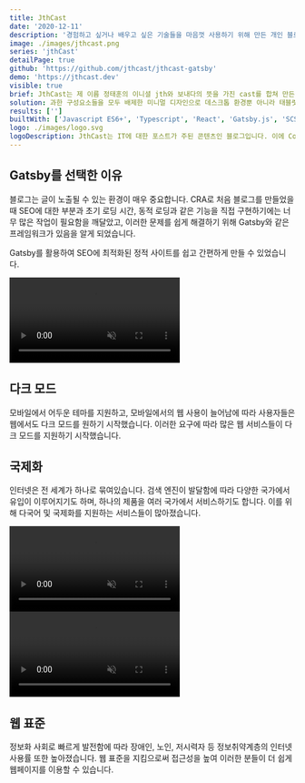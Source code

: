 ```yaml
---
title: JthCast
date: '2020-12-11'
description: '경험하고 싶거나 배우고 싶은 기술들을 마음껏 사용하기 위해 만든 개인 블로그'
image: ./images/jthcast.png
series: 'jthCast'
detailPage: true
github: 'https://github.com/jthcast/jthcast-gatsby'
demo: 'https://jthcast.dev'
visible: true
brief: JthCast는 제 이름 정태훈의 이니셜 jth와 보내다의 뜻을 가진 cast를 합쳐 만든 말로, 글과 포트폴리오를 제공하기 위한 개인 블로그 프로젝트입니다. 일반적인 플랫폼에서 제공하는 블로그 서비스 대신 직접 만듦으로써, 사용자에게 원하는 UI와 UX를 제공할 수 있습니다. 또한 특정 기술을 선택 사용하여 더 빠른 속도와 새로운 기능을 선보일 수 있습니다.
solution: 과한 구성요소들을 모두 배제한 미니멀 디자인으로 데스크톱 환경뿐 아니라 태블릿, 모바일 환경에서도 편하게 사용할 수 있습니다. 미니멀 디자인의 단점인 밋밋함을 포인트 색상과 애니메이션, 캐주얼한 이미지로 풀어내려 노력했습니다. 사용자의 사용 방식을 강압적으로 제어하는 것이 아닌, 넛지효과를 활용하여 자연스럽게 유도하도록 구성하였습니다.
results: ['']
builtWith: ['Javascript ES6+', 'Typescript', 'React', 'Gatsby.js', 'SCSS']
logo: ./images/logo.svg
logoDescription: JthCast는 IT에 대한 포스트가 주된 콘텐츠인 블로그입니다. 이에 Code와 Cast의 C, 코드 꺾은 괄호와 방송을 뜻하는 안테나에서 영감을 받아 만들었습니다. 미니멀 디자인을 유지하기 위해 로고 또한 디테일 없이 단순한 심벌로 표현하였으며, 전체적인 디자인과 꼭짓점 부분을 약간 둥글게 만들어 캐주얼함을 더했습니다. 색상은 오렌지색(#F6A54C)과 밝은 남색(#614CF6)으로 브랜드 색상과 통일하였습니다.
---
```

<section className="jth-section">
  <div className="jth-container">
    <h2>Gatsby를 선택한 이유</h2>
    <p>
      블로그는 글이 노출될 수 있는 환경이 매우 중요합니다. CRA로 처음 블로그를 만들었을 때 SEO에 대한 부분과 초기 로딩 시간, 동적 로딩과 같은 기능을 직접 구현하기에는
      너무 많은 작업이 필요함을 깨달았고, 이러한 문제를 쉽게 해결하기 위해 Gatsby와 같은 프레임워크가 있음을 알게 되었습니다.
    </p>
    <p>
      Gatsby를 활용하여 SEO에 최적화된 정적 사이트를 쉽고 간편하게 만들 수 있었습니다.
    </p>
  </div>
</section>
<section className="jth-section">
  <div className="jth-container jth-section-twoColGrid-center">
    <video
      preload="auto"
      muted
      loop
      playsInline
      autoPlay
      src="./videos/darkmode.mp4"
    ></video>
    <div className="jth-section-rowGrid">
      <h2>다크 모드</h2>
      <p>
        모바일에서 어두운 테마를 지원하고, 모바일에서의 웹 사용이 늘어남에 따라
        사용자들은 웹에서도 다크 모드를 원하기 시작했습니다. 이러한 요구에 따라
        많은 웹 서비스들이 다크 모드를 지원하기 시작했습니다.
      </p>
    </div>
  </div>
</section>
<section className="jth-section">
  <div className="jth-container jth-section-twoColGrid-center">
    <div className="jth-section-rowGrid jth-section-mobileOrder-2">
      <h2>국제화</h2>
      <p>
        인터넷은 전 세계가 하나로 묶여있습니다. 검색 엔진이 발달함에 따라 다양한
        국가에서 유입이 이루어지기도 하며, 하나의 제품을 여러 국가에서
        서비스하기도 합니다. 이를 위해 다국어 및 국제화를 지원하는 서비스들이
        많아졌습니다.
      </p>
    </div>
    <video
      preload="auto"
      muted
      loop
      playsInline
      autoPlay
      src="./videos/internationalization.mp4"
      className="jth-portfolio-widthImage"
    ></video>
  </div>
</section>
<section className="jth-section">
  <div className="jth-container jth-section-twoColGrid-center">
    <video
      preload="auto"
      muted
      loop
      playsInline
      autoPlay
      src="./videos/accessibility.mp4"
    ></video>
    <div className="jth-section-rowGrid">
      <h2>웹 표준</h2>
      <p>
        정보화 사회로 빠르게 발전함에 따라 장애인, 노인, 저시력자 등
        정보취약계층의 인터넷 사용률 또한 높아졌습니다. 웹 표준을 지킴으로써
        접근성을 높여 이러한 분들이 더 쉽게 웹페이지를 이용할 수 있습니다.
      </p>
    </div>
  </div>
</section>
